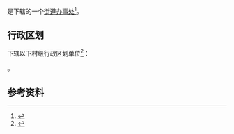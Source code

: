 {{中国乡级行政区|44/05/07/011/000}}

'''{{PAGENAMEBASE}}'''是{{PRC admin/fullname|44/05/07/011/000|3}}下辖的一个[[街道办事处|街道办事处]]<ref>{{PRC admin/ref sgc|{{PRC admin/parent|44/05/07/011/000}}}}</ref>。

== 行政区划 ==
{{PAGENAMEBASE}}下辖以下村级行政区划单位<ref>{{PRC admin/ref sgc|44/05/07/011/000}}</ref>：

{{PRC admin/children|44/05/07/011/000}}。

== 参考资料 ==
{{reflist}}

{{广东行政区划小作品}}
{{PRC admin/navcat|44/05/07/011/000}}